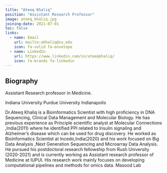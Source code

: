 ```yaml
---
title: "Ateeq Khaliq"
position: "Assistant Research Professor"
image: ateeq_khaliq.jpg
joining-date: 2021-07-01
toc: false
links:
  - name: Email
    url: mailto:akhaliq@iu.edu
    icon: fa-solid fa-envelope
  - name: LinkedIn
    url: https://www.linkedin.com/in/ateeqkhaliq/
    icon: fa-brands fa-linkedin
---
```


## Biography

Assistant Research professor in Medicine.  

Indiana University Purdue University Indianapolis  


Dr.Ateeq Khaliq is a Bioinformatics Scientist with high proficiency in DNA Sequencing, Clinical Data Management and Molecular Biology. He has previous experience as Principle scientific analyst at Molecular Connections ,India(2011) where he identified PPI related to Insulin signaling and Alzheimer’s disease which can be used for drug discovery. He worked as Bioinformatics Scientist at Incedo,India(2020) and his work focused on Big Data Analysis ,Next Generation Sequencing and Microarray Data Analysis. He pursued his postdoctoral research fellowship from Rush University (2020-2021) and is currently working as Assistant research professor of Medicine at IUPUI. His research work mainly focuses on developing computational pipelines and methods for omics data.
Masood Lab